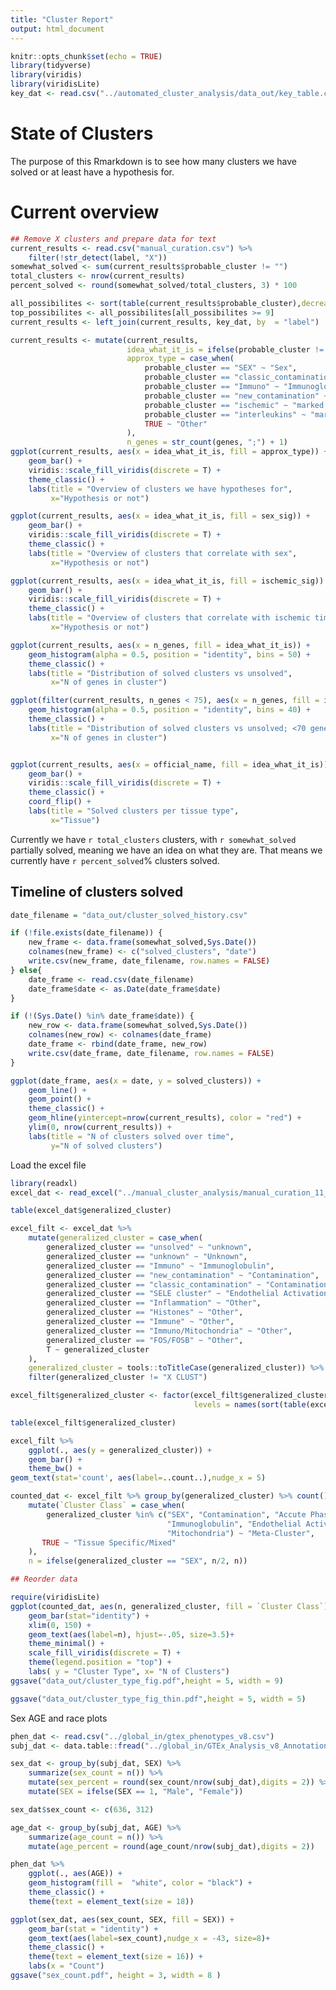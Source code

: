 ```yaml
---
title: "Cluster Report"
output: html_document
---
```


```r
knitr::opts_chunk$set(echo = TRUE)
library(tidyverse)
library(viridis)
library(viridisLite)
key_dat <- read.csv("../automated_cluster_analysis/data_out/key_table.csv")
```

# State of Clusters
The purpose of this Rmarkdown is to see how many clusters we have solved or at 
least have a hypothesis for.

# Current overview
```r
## Remove X clusters and prepare data for text
current_results <- read.csv("manual_curation.csv") %>%
    filter(!str_detect(label, "X"))
somewhat_solved <- sum(current_results$probable_cluster != "")
total_clusters <- nrow(current_results)
percent_solved <- round(somewhat_solved/total_clusters, 3) * 100

all_possibilites <- sort(table(current_results$probable_cluster),decreasing = T)
top_possibilites <- all_possibilites[all_possibilites >= 9]
current_results <- left_join(current_results, key_dat, by  = "label")

current_results <- mutate(current_results,
                          idea_what_it_is = ifelse(probable_cluster != "", "Yes", "No"),
                          approx_type = case_when(
                              probable_cluster == "SEX" ~ "Sex",
                              probable_cluster == "classic_contamination" ~ "Classic contam",
                              probable_cluster == "Immuno" ~ "Immunoglobs",
                              probable_cluster == "new_contamination" ~ "New contam",
                              probable_cluster == "ischemic" ~ "marked ischemic",
                              probable_cluster == "interleukins" ~ "marked interleukins",
                              TRUE ~ "Other"
                          ),
                          n_genes = str_count(genes, ";") + 1)
ggplot(current_results, aes(x = idea_what_it_is, fill = approx_type)) +
    geom_bar() +
    viridis::scale_fill_viridis(discrete = T) +
    theme_classic() +
    labs(title = "Overview of clusters we have hypotheses for",
         x="Hypothesis or not")

ggplot(current_results, aes(x = idea_what_it_is, fill = sex_sig)) +
    geom_bar() +
    viridis::scale_fill_viridis(discrete = T) +
    theme_classic() +
    labs(title = "Overview of clusters that correlate with sex",
         x="Hypothesis or not")

ggplot(current_results, aes(x = idea_what_it_is, fill = ischemic_sig)) +
    geom_bar() +
    viridis::scale_fill_viridis(discrete = T) +
    theme_classic() +
    labs(title = "Overview of clusters that correlate with ischemic time",
         x="Hypothesis or not")

ggplot(current_results, aes(x = n_genes, fill = idea_what_it_is)) +
    geom_histogram(alpha = 0.5, position = "identity", bins = 50) +
    theme_classic() +
    labs(title = "Distribution of solved clusters vs unsolved",
         x="N of genes in cluster")

ggplot(filter(current_results, n_genes < 75), aes(x = n_genes, fill = idea_what_it_is)) +
    geom_histogram(alpha = 0.5, position = "identity", bins = 40) +
    theme_classic() +
    labs(title = "Distribution of solved clusters vs unsolved; <70 genes",
         x="N of genes in cluster")


ggplot(current_results, aes(x = official_name, fill = idea_what_it_is)) +
    geom_bar() +
    viridis::scale_fill_viridis(discrete = T) +
    theme_classic() +
    coord_flip() +
    labs(title = "Solved clusters per tissue type",
         x="Tissue")


```

Currently we have `r total_clusters` clusters, with `r somewhat_solved` partially solved, meaning we have an idea on what they are. That means we currently have `r percent_solved`% clusters solved.


## Timeline of clusters solved
```r
date_filename = "data_out/cluster_solved_history.csv"

if (!file.exists(date_filename)) {
    new_frame <- data.frame(somewhat_solved,Sys.Date())
    colnames(new_frame) <- c("solved_clusters", "date")
    write.csv(new_frame, date_filename, row.names = FALSE)
} else{
    date_frame <- read.csv(date_filename)
    date_frame$date <- as.Date(date_frame$date)
}

if (!(Sys.Date() %in% date_frame$date)) {
    new_row <- data.frame(somewhat_solved,Sys.Date())
    colnames(new_row) <- colnames(date_frame)
    date_frame <- rbind(date_frame, new_row)
    write.csv(date_frame, date_filename, row.names = FALSE)
}

ggplot(date_frame, aes(x = date, y = solved_clusters)) +
    geom_line() +
    geom_point() +
    theme_classic() +
    geom_hline(yintercept=nrow(current_results), color = "red") +
    ylim(0, nrow(current_results)) +
    labs(title = "N of clusters solved over time",
         y="N of solved clusters")


```
Load the excel file
```r
library(readxl)
excel_dat <- read_excel("../manual_cluster_analysis/manual_curation_11_09_21.xlsx")

table(excel_dat$generalized_cluster)

excel_filt <- excel_dat %>%
    mutate(generalized_cluster = case_when(
        generalized_cluster == "unsolved" ~ "unknown",
        generalized_cluster == "unknown" ~ "Unknown",
        generalized_cluster == "Immuno" ~ "Immunoglobulin",
        generalized_cluster == "new_contamination" ~ "Contamination",
        generalized_cluster == "classic_contamination" ~ "Contamination",
        generalized_cluster == "SELE cluster" ~ "Endothelial Activation",
        generalized_cluster == "Inflammation" ~ "Other",
        generalized_cluster == "Histones" ~ "Other",
        generalized_cluster == "Immune" ~ "Other",
        generalized_cluster == "Immuno/Mitochondria" ~ "Other",
        generalized_cluster == "FOS/FOSB" ~ "Other",
        T ~ generalized_cluster
    ),
    generalized_cluster = tools::toTitleCase(generalized_cluster)) %>%
    filter(generalized_cluster != "X CLUST")

excel_filt$generalized_cluster <- factor(excel_filt$generalized_cluster,
                                         levels = names(sort(table(excel_filt$generalized_cluster))))

table(excel_filt$generalized_cluster)

excel_filt %>%
    ggplot(., aes(y = generalized_cluster)) +
    geom_bar() +
    theme_bw() +
geom_text(stat='count', aes(label=..count..),nudge_x = 5)

counted_dat <- excel_filt %>% group_by(generalized_cluster) %>% count() %>%
    mutate(`Cluster Class` = case_when(
        generalized_cluster %in% c("SEX", "Contamination", "Accute Phase",
                                   "Immunoglobulin", "Endothelial Activation",
                                   "Mitochondria") ~ "Meta-Cluster",
       TRUE ~ "Tissue Specific/Mixed"
    ),
    n = ifelse(generalized_cluster == "SEX", n/2, n))

## Reorder data

require(viridisLite)
ggplot(counted_dat, aes(n, generalized_cluster, fill = `Cluster Class`)) +
    geom_bar(stat="identity") +
    xlim(0, 150) +
    geom_text(aes(label=n), hjust=-.05, size=3.5)+
    theme_minimal() +
    scale_fill_viridis(discrete = T) + 
    theme(legend.position = "top") +
    labs( y = "Cluster Type", x= "N of Clusters")
ggsave("data_out/cluster_type_fig.pdf",height = 5, width = 9)

ggsave("data_out/cluster_type_fig_thin.pdf",height = 5, width = 5)
```

Sex AGE and race plots
```r
phen_dat <- read.csv("../global_in/gtex_phenotypes_v8.csv")
subj_dat <- data.table::fread("../global_in/GTEx_Analysis_v8_Annotations_SubjectPhenotypesDS.txt")

sex_dat <- group_by(subj_dat, SEX) %>%
    summarize(sex_count = n()) %>%
    mutate(sex_percent = round(sex_count/nrow(subj_dat),digits = 2)) %>%
    mutate(SEX = ifelse(SEX == 1, "Male", "Female"))

sex_dat$sex_count <- c(636, 312)

age_dat <- group_by(subj_dat, AGE) %>%
    summarize(age_count = n()) %>%
    mutate(age_percent = round(age_count/nrow(subj_dat),digits = 2))

phen_dat %>%
    ggplot(., aes(AGE)) +
    geom_histogram(fill =  "white", color = "black") +
    theme_classic() +
    theme(text = element_text(size = 18))

ggplot(sex_dat, aes(sex_count, SEX, fill = SEX)) +
    geom_bar(stat = "identity") +
    geom_text(aes(label=sex_count),nudge_x = -43, size=8)+
    theme_classic() +
    theme(text = element_text(size = 16)) +
    labs(x = "Count")
ggsave("sex_count.pdf", height = 3, width = 8 )
```

